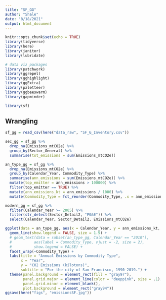 ```yaml
---
title: "SF_GG"
author: "Shale"
date: "8/18/2021"
output: html_document
---
```


```r
knitr::opts_chunk$set(echo = TRUE)
library(tidyverse)
library(here)
library(janitor)
library(lubridate)

# data viz packages
library(patchwork)
library(ggrepel)
library(gghighlight)
library(ggExtra)
library(paletteer)
library(ggbeeswarm)
library(gapminder)

library(sf)
```

## Wrangling

```r
sf_gg = read_csv(here("data_raw", "SF_G_Inventory.csv"))
```

```r
sec_gg = sf_gg %>% 
  drop_na(Emissions_mtCO2e) %>% 
  group_by(Sector_General) %>% 
  summarise(tot_emissions = sum(Emissions_mtCO2e))

an_type_gg = sf_gg %>% 
  drop_na(Emissions_mtCO2e) %>% 
  group_by(Calendar_Year, Commodity_Type) %>% 
  summarise(ann_emissions = sum(Emissions_mtCO2e)) %>% 
  mutate(top_emitter = ann_emissions > 100000) %>% 
  filter(top_emitter == TRUE) %>% 
  mutate(ann_emissions_kt = ann_emissions / 1000) %>% 
  mutate(Commodity_Type = fct_reorder(Commodity_Type, .x = ann_emissions_kt, .fun = min))

modern_gg = sf_gg %>% 
  filter(Calendar_Year >= 2005) %>% 
  filter(str_detect(Sector_Detail2, "PG&E")) %>% 
  select(Calendar_Year, Sector_Detail2, Emissions_mtCO2e)
```

```r
ggplot(data = an_type_gg, aes(x = Calendar_Year, y = ann_emissions_kt, color = Commodity_Type)) +
  geom_line(show.legend = FALSE, size = 1.5) +
  # geom_text(data = subset(an_type_gg, Calendar_Year == "2010"),
  #          aes(label = Commodity_Type, vjust = -2, size = 2),
  #          show.legend = FALSE) +
  facet_wrap(~Commodity_Type) +
  labs(title = "Annual Emissions by Commodity Type",
       x = "Year",
       y = "C02 Emissions (kilotons)",
       subtitle = "For the city of San Francisco, 1990-2019.") +
  theme(panel.background = element_rect(fill = "gray97"),
        panel.grid.major = element_line(color = "deeppink", size = .1),
        panel.grid.minor = element_blank(),
        plot.background = element_rect("gray94"))
ggsave(here("figs", "emissionsSF.jpg"))
```

